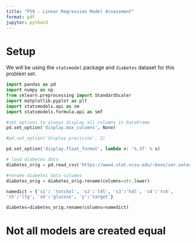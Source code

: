 ```yaml
---
title: "PS9 - Linear Regression Model Assessment"
format: pdf
jupyter: python3
---
```


# Setup

We will be using the `statsmodel` package and `diabetes` dataset for this problem set.

```python
import pandas as pd
import numpy as np
from sklearn.preprocessing import StandardScaler
import matplotlib.pyplot as plt
import statsmodels.api as sm
import statsmodels.formula.api as smf

#set options to always display all columns in DataFrame
pd.set_option('display.max_columns', None)

#pd.set_option('display.precision', 2)

pd.set_option('display.float_format', lambda x: '%.3f' % x)

# load diabetes data
diabetes_orig = pd.read_csv('https://www4.stat.ncsu.edu/~boos/var.select/diabetes.tab.txt', sep='\t')

#rename diabetes data columns
diabetes_orig = diabetes_orig.rename(columns=str.lower)

namedict = {'s1': 'totchol', 's2':'ldl', 's3':'hdl', 's4':'tch', 
's5':'ltg', 's6':'glucose', 'y':'target'}

diabetes=diabetes_orig.rename(columns=namedict)

```

# Not all models are created equal


